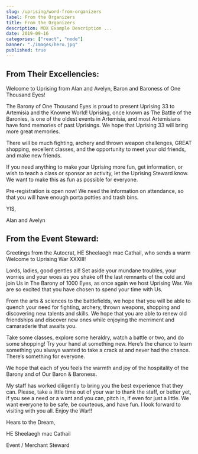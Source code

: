 ```yaml
---
slug: /uprising/word-from-organizers
label: From the Organizers
title: From the Organizers
description: MDX Example Description ...
date: 2019-09-16
categories: ["react", "node"]
banner: "./images/hero.jpg"
published: true
---
```


## From Their Excellencies:

Welcome to Uprising from Alan and Avelyn, Baron and Baroness of One Thousand Eyes!

The Barony of One Thousand Eyes is proud to present Uprising 33 to Artemisia and the Knowne World! Uprising, once known as The Battle of the Baronies, is one of the oldest events in Artemisia, and most Artemisians have fond memories of past Uprisings. We hope that Uprising 33 will bring more great memories.

There will be much fighting, archery and thrown weapon challenges, GREAT shopping, excellent classes, and the opportunity to meet your old friends, and make new friends.

If you need anything to make your Uprising more fun, get information, or wish to teach a class or sponsor an activity, let the Uprising Steward know. We want to make this as fun as possible for everyone.

Pre-registration is open now! We need the information on attendance, so that you will have enough porta potties and trash bins.

YIS,

Alan and Avelyn

## From the Event Steward:

Greetings from the Autocrat, HE Sheelaegh mac Cathail, who sends a warm Welcome to Uprising War XXXIII!

Lords, ladies, good gentles all! Set aside your mundane troubles, your worries and your woes as you shake off the last remnants of the cold and join Us in The Barony of 1000 Eyes, as once again we host Uprising War. We are so excited that you have chosen to spend your time with Us.

From the arts & sciences to the battlefields, we hope that you will be able to quench your need for fighting, archery, thrown weapons, shopping and discovering new talents and skills. We hope that you are able to renew old friendships and discover new ones while enjoying the merriment and camaraderie that awaits you.

Take some classes, explore some heraldry, watch a battle or two, and do some shopping! Try your hand at something new. Here’s the chance to learn something you always wanted to take a crack at and never had the chance. There’s something for everyone.

We hope that each of you feels the warmth and joy of the hospitality of the Barony and of Our Baron & Baroness.

My staff has worked diligently to bring you the best experience that they can. Please, take a little time out of your war to thank the staff, or better yet, if you see a need or a want and you can, pitch in, if even for just a little. We want everyone to be safe, be courteous, and have fun. I look forward to visiting with you all. Enjoy the War!!

Hears to the Dream,

HE Sheelaegh mac Cathail

Event / Merchant Steward
